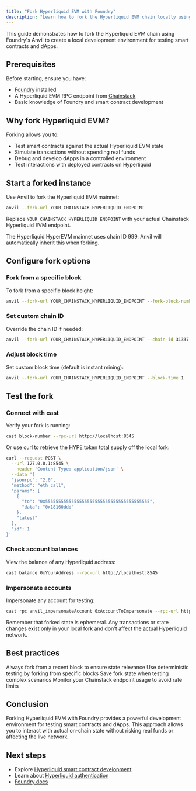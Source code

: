 ```yaml
---
title: "Fork Hyperliquid EVM with Foundry"
description: "Learn how to fork the Hyperliquid EVM chain locally using Foundry's Anvil for development and testing of smart contracts"
---
```


This guide demonstrates how to fork the Hyperliquid EVM chain using Foundry's Anvil to create a local development environment for testing smart contracts and dApps.

## Prerequisites

Before starting, ensure you have:

- [Foundry](https://book.getfoundry.sh/getting-started/installation) installed
- A Hyperliquid EVM RPC endpoint from [Chainstack](https://console.chainstack.com)
- Basic knowledge of Foundry and smart contract development

## Why fork Hyperliquid EVM?

Forking allows you to:

- Test smart contracts against the actual Hyperliquid EVM state
- Simulate transactions without spending real funds
- Debug and develop dApps in a controlled environment
- Test interactions with deployed contracts on Hyperliquid

## Start a forked instance

Use Anvil to fork the Hyperliquid EVM mainnet:

```bash
anvil --fork-url YOUR_CHAINSTACK_HYPERLIQUID_ENDPOINT
```

Replace `YOUR_CHAINSTACK_HYPERLIQUID_ENDPOINT` with your actual Chainstack Hyperliquid EVM endpoint.

<Note>
The Hyperliquid HyperEVM mainnet uses chain ID 999. Anvil will automatically inherit this when forking.
</Note>

## Configure fork options

### Fork from a specific block

To fork from a specific block height:

```bash
anvil --fork-url YOUR_CHAINSTACK_HYPERLIQUID_ENDPOINT --fork-block-number 13276400
```

### Set custom chain ID

Override the chain ID if needed:

```bash
anvil --fork-url YOUR_CHAINSTACK_HYPERLIQUID_ENDPOINT --chain-id 31337
```

### Adjust block time

Set custom block time (default is instant mining):

```bash
anvil --fork-url YOUR_CHAINSTACK_HYPERLIQUID_ENDPOINT --block-time 1
```

## Test the fork

### Connect with cast

Verify your fork is running:

```bash
cast block-number --rpc-url http://localhost:8545
```

Or use curl to retrieve the HYPE token total supply off the local fork:

```bash
curl --request POST \
  --url 127.0.0.1:8545 \
  --header 'Content-Type: application/json' \
  --data '{
  "jsonrpc": "2.0",
  "method": "eth_call",
  "params": [
    {
      "to": "0x5555555555555555555555555555555555555555",
      "data": "0x18160ddd"
    },
    "latest"
  ],
  "id": 1
}'
```

### Check account balances

View the balance of any Hyperliquid address:

```bash
cast balance 0xYourAddress --rpc-url http://localhost:8545
```

### Impersonate accounts

Impersonate any account for testing:

```bash
cast rpc anvil_impersonateAccount 0xAccountToImpersonate --rpc-url http://localhost:8545
```

<Warning>
Remember that forked state is ephemeral. Any transactions or state changes exist only in your local fork and don't affect the actual Hyperliquid network.
</Warning>

## Best practices

<Steps>
  <Step>
    Always fork from a recent block to ensure state relevance
  </Step>
  <Step>
    Use deterministic testing by forking from specific blocks
  </Step>
  <Step>
    Save fork state when testing complex scenarios
  </Step>
  <Step>
    Monitor your Chainstack endpoint usage to avoid rate limits
  </Step>
</Steps>

## Conclusion

Forking Hyperliquid EVM with Foundry provides a powerful development environment for testing smart contracts and dApps. This approach allows you to interact with actual on-chain state without risking real funds or affecting the live network.

## Next steps

- Explore [Hyperliquid smart contract development](/docs/hyperliquid-development)
- Learn about [Hyperliquid authentication](/docs/hyperliquid-authentication-guide)
- [Foundry docs](https://book.getfoundry.sh/)